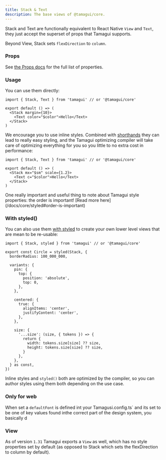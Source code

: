 ```yaml
---
title: Stack & Text
description: The base views of @tamagui/core.
---
```


Stack and Text are functionally equivalent to React Native `View` and `Text`, they just accept the superset of props that Tamagui supports.

Beyond View, Stack sets `flexDirection` to `column`.

### Props

See [the Props docs](/docs/intro/props) for the full list of properties.

### Usage

You can use them directly:

```tsx
import { Stack, Text } from 'tamagui' // or '@tamagui/core'

export default () => (
  <Stack margin={10}>
    <Text color="$color">Hello</Text>
  </Stack>
)
```

We encourage you to use inline styles. Combined with [shorthands](/docs/core/configuration#shorthands) they can lead to really easy styling, and the Tamagui optimizing compiler will take care of optimizing everything for you so you little to no extra cost in performance:

```tsx
import { Stack, Text } from 'tamagui' // or '@tamagui/core'

export default () => (
  <Stack mx="$sm" scale={1.2}>
    <Text c="$color">Hello</Text>
  </Stack>
)
```

<Notice>
  One really important and useful thing to note about Tamagui style properties: the order
  is important! [Read more here](/docs/core/styled#order-is-important)
</Notice>

### With styled()

You can also use them [with styled](/docs/core/styled) to create your own lower level views that are mean to be re-usable:

```tsx
import { Stack, styled } from 'tamagui' // or '@tamagui/core'

export const Circle = styled(Stack, {
  borderRadius: 100_000_000,

  variants: {
    pin: {
      top: {
        position: 'absolute',
        top: 0,
      },
    },

    centered: {
      true: {
        alignItems: 'center',
        justifyContent: 'center',
      },
    },

    size: {
      '...size': (size, { tokens }) => {
        return {
          width: tokens.size[size] ?? size,
          height: tokens.size[size] ?? size,
        }
      },
    },
  } as const,
})
```

Inline styles and `styled()` both are optimized by the compiler, so you can author styles using them both depending on the use case.

### Only for web

When set a `defaultFont` is defined int your Tamagusi.config.ts` and its set to be one of key values found inthe correct part of the design system, you basically d

### View

As of version `1.31` Tamagui exports a `View` as well, which has no style properties set by default (as opposed to Stack which sets the flexDirection to column by default).
